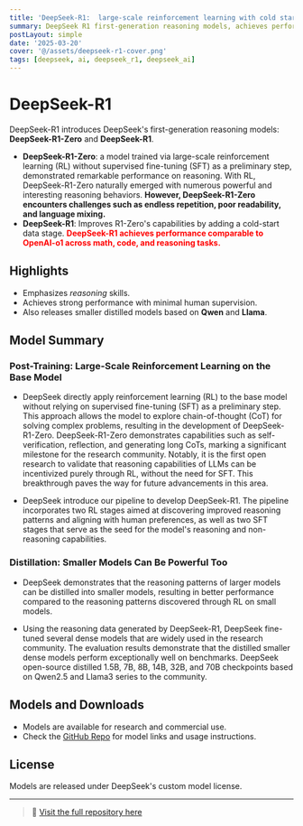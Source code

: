```yaml
---
title: 'DeepSeek-R1:  large-scale reinforcement learning with cold start'
summary: DeepSeek R1 first-generation reasoning models, achieves performance comparable to OpenAI-o1 across math, code, and reasoning tasks
postLayout: simple
date: '2025-03-20'
cover: '@/assets/deepseek-r1-cover.png'
tags: [deepseek, ai, deepseek_r1, deepseek_ai]
---
```


# DeepSeek-R1

DeepSeek-R1 introduces DeepSeek's first-generation reasoning models: **DeepSeek-R1-Zero** and **DeepSeek-R1**.  
- **DeepSeek-R1-Zero**:  a model trained via large-scale reinforcement learning (RL) without supervised fine-tuning (SFT) as a preliminary step, 
demonstrated remarkable performance on reasoning. With RL, DeepSeek-R1-Zero naturally emerged with numerous powerful and interesting reasoning behaviors.
**However, DeepSeek-R1-Zero encounters challenges such as endless repetition, poor readability, and language mixing.**
- **DeepSeek-R1**: Improves R1-Zero's capabilities by adding a cold-start data stage.
<b style="color:red;"><strong>DeepSeek-R1 achieves performance comparable to OpenAI-o1 across math, code, and reasoning tasks.</strong></b>

## Highlights
- Emphasizes *reasoning* skills.
- Achieves strong performance with minimal human supervision.
- Also releases smaller distilled models based on **Qwen** and **Llama**.

## Model Summary

### Post-Training: Large-Scale Reinforcement Learning on the Base Model
- DeepSeek directly apply reinforcement learning (RL) to the base model without relying on supervised fine-tuning (SFT) as a preliminary step. 
This approach allows the model to explore chain-of-thought (CoT) for solving complex problems, resulting in the development of DeepSeek-R1-Zero. 
DeepSeek-R1-Zero demonstrates capabilities such as self-verification, reflection, and generating long CoTs, marking a significant milestone for 
the research community. Notably, it is the first open research to validate that reasoning capabilities of LLMs can be incentivized purely through RL, 
without the need for SFT. This breakthrough paves the way for future advancements in this area.

- DeepSeek introduce our pipeline to develop DeepSeek-R1. The pipeline incorporates two RL stages aimed at discovering improved reasoning patterns 
and aligning with human preferences, as well as two SFT stages that serve as the seed for the model's reasoning and non-reasoning capabilities. 

### Distillation: Smaller Models Can Be Powerful Too
- DeepSeek demonstrates that the reasoning patterns of larger models can be distilled into smaller models, resulting in better performance 
compared to the reasoning patterns discovered through RL on small models.

- Using the reasoning data generated by DeepSeek-R1, DeepSeek fine-tuned several dense models that are widely used in the research community. 
The evaluation results demonstrate that the distilled smaller dense models perform exceptionally well on benchmarks. 
DeepSeek open-source distilled 1.5B, 7B, 8B, 14B, 32B, and 70B checkpoints based on Qwen2.5 and Llama3 series to the community.

## Models and Downloads
- Models are available for research and commercial use.
- Check the [GitHub Repo](https://github.com/deepseek-ai/DeepSeek-R1) for model links and usage instructions.

## License
Models are released under DeepSeek's custom model license.

---
> 📎 [Visit the full repository here](https://github.com/deepseek-ai/DeepSeek-R1)
